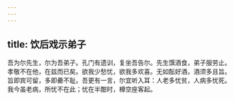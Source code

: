 ```yaml
---
---
---
```

title: 饮后戏示弟子
---



吾为尔先生，尔为吾弟子。孔门有遗训，复坐吾告尔。先生馔酒食，弟子服劳止。孝敬不在他，在兹而已矣。欲我少愁忧，欲我多欢喜。无如酝好酒，酒须多且旨。旨即宾可留，多即罍不耻。吾更有一言，尔宜听入耳：人老多忧贫，人病多忧死。我今虽老病，所忧不在此；忧在半酣时，樽空座客起。